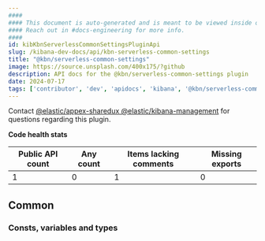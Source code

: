 ```yaml
---
####
#### This document is auto-generated and is meant to be viewed inside our experimental, new docs system.
#### Reach out in #docs-engineering for more info.
####
id: kibKbnServerlessCommonSettingsPluginApi
slug: /kibana-dev-docs/api/kbn-serverless-common-settings
title: "@kbn/serverless-common-settings"
image: https://source.unsplash.com/400x175/?github
description: API docs for the @kbn/serverless-common-settings plugin
date: 2024-07-17
tags: ['contributor', 'dev', 'apidocs', 'kibana', '@kbn/serverless-common-settings']
---
```




Contact [@elastic/appex-sharedux @elastic/kibana-management](https://github.com/orgs/elastic/teams/appex-sharedux ) for questions regarding this plugin.

**Code health stats**

| Public API count  | Any count | Items lacking comments | Missing exports |
|-------------------|-----------|------------------------|-----------------|
| 1 | 0 | 1 | 0 |

## Common

### Consts, variables and types
<DocDefinitionList data={kbnServerlessCommonSettingsObj.common.misc}/>

